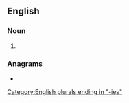 ==English==

===Noun===
{{head|en|noun form}}

# {{plural of|ancestry|lang=en}}

===Anagrams===
* {{anagrams|en|a=aceeinrsst|increasest|resistance|senatrices}}

[[Category:English plurals ending in "-ies"]]